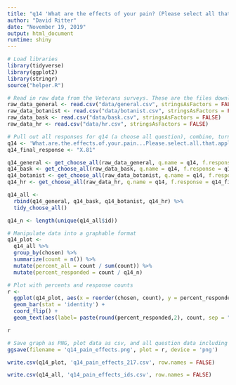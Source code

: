 ```yaml
---
title: "q14 'What are the effects of your pain? (Please select all that apply)' (Veterans)"
author: "David Ritter"
date: "November 19, 2019"
output: html_document
runtime: shiny
---
```


```r
# Load libraries
library(tidyverse)
library(ggplot2)
library(stringr)
source("helper.R")
```

```r
# Read in raw data from the Veterans surveys. These are the files downloaded from survey monkey saved as a .csv
raw_data_general <- read.csv("data/general.csv", stringsAsFactors = FALSE)
raw_data_botanist <- read.csv("data/botanist.csv", stringsAsFactors = FALSE)
raw_data_bask <- read.csv("data/bask.csv", stringsAsFactors = FALSE)
raw_data_hr <- read.csv("data/hr.csv", stringsAsFactors = FALSE)
```

```r
# Pull out all responses for q14 (a choose all question), combine, turn into a tidy data format for further processing then determine 'question n'
q14 <- 'What.are.the.effects.of.your.pain...Please.select.all.that.apply.'
q14_final_response <- "X.81"

q14_general <- get_choose_all(raw_data_general, q.name = q14, f.response = q14_final_response)
q14_bask <- get_choose_all(raw_data_bask, q.name = q14, f.response = q14_final_response)
q14_botanist <- get_choose_all(raw_data_botanist, q.name = q14, f.response = q14_final_response)
q14_hr <- get_choose_all(raw_data_hr, q.name = q14, f.response = q14_final_response)

q14_all <- 
  rbind(q14_general, q14_bask, q14_botanist, q14_hr) %>%
  tidy_choose_all()

q14_n <- length(unique(q14_all$id))
```

```r
# Manipulate data into a graphable format
q14_plot <-
  q14_all %>%
  group_by(chosen) %>%
  summarize(count = n()) %>%
  mutate(percent_all = count / sum(count)) %>%
  mutate(percent_responded = count / q14_n)
```

```r
# Plot with percents and response counts
r <- 
  ggplot(q14_plot, aes(x = reorder(chosen, count), y = percent_responded)) +
  geom_bar(stat = 'identity') +
  coord_flip() +
  geom_text(aes(label= paste(round(percent_responded,2), count, sep = "***")))

r
```

```r
# Save graph as PNG, plot data as csv, and all question data including response IDs as csv (save question n and N at end of plot file as "_x.x")
ggsave(filename = 'q14_pain_effects.png', plot = r, device = 'png')

write.csv(q14_plot, 'q14_pain_effects_217.csv', row.names = FALSE)

write.csv(q14_all, 'q14_pain_effects_ids.csv', row.names = FALSE)
```